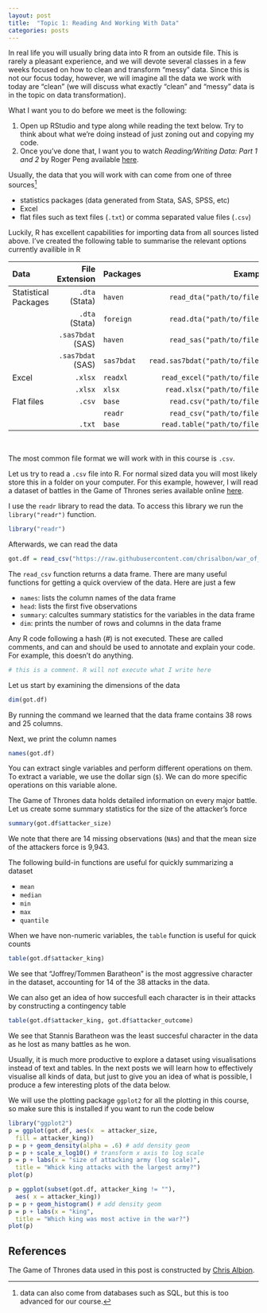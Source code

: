 ```yaml
---
layout: post
title:  "Topic 1: Reading And Working With Data"
categories: posts
---
```


In real life you will usually bring data into R from an outside file. This is rarely a pleasant experience, and we will devote several classes in a few weeks focused on how to clean and transform "messy" data. Since this is not our focus today, however, we will imagine all the data we work with today are "clean" (we will discuss what exactly "clean" and "messy" data is in the topic on data transformation). 

What I want you to do before we meet is the following:

1. Open up RStudio and type along while reading the text below. Try to think about what we're doing instead of just zoning out and copying my code. 
2. Once you've done that, I want you to watch *Reading/Writing Data: Part 1 and 2* by Roger Peng available [here](https://www.youtube.com/watch?v=aBzAels6jPk&index=9&list=PLjTlxb-wKvXNSDfcKPFH2gzHGyjpeCZmJ).

Usually, the data that you will work with can come from one of three sources[^datanote]

- statistics packages (data generated from Stata, SAS, SPSS, etc)
- Excel 
- flat files such as text files (`.txt`) or comma separated value files (`.csv`)

[^datanote]: data can also come from databases such as SQL, but this is too advanced for our course. 

Luckily, R has excellent capabilities for importing data from all sources listed above. I've created the following table to summarise the relevant options currently availible in R 

|Data|File Extension|Packages|Example|
|:----|-----:|-----|-----:|
|Statistical Packages| `.dta` (Stata) | `haven` | `read_dta("path/to/file")`
| | `.dta` (Stata) | `foreign` | `read.dta("path/to/file")`
| | `.sas7bdat` (SAS) | `haven` | `read_sas("path/to/file")`
| | `.sas7bdat` (SAS) | `sas7bdat` | `read.sas7bdat("path/to/file")`
|Excel| `.xlsx` | `readxl` | `read_excel("path/to/file")`
| | `.xlsx` | `xlsx` | `read.xlsx("path/to/file")`
|Flat files| `.csv` | `base` | `read.csv("path/to/file")`
| |  | `readr` | `read_csv("path/to/file")`
| | `.txt` | `base` | `read.table("path/to/file")`

<br> 

The most common file format we will work with in this course is `.csv`. 

Let us try to read a `.csv` file into R. For normal sized data you will most likely store this in a folder on your computer. For this example, however, I will read a dataset of battles in the Game of Thrones series available online [here](https://github.com/chrisalbon/war_of_the_five_kings_dataset/blob/master/5kings_battles_v1.csv). 

I use the `readr` library to read the data. To access this library we run the `library("readr")` function. 


```r
library("readr")
```

Afterwards, we can read the data 
```r
got.df = read_csv("https://raw.githubusercontent.com/chrisalbon/war_of_the_five_kings_dataset/master/5kings_battles_v1.csv")
```

The `read_csv` function returns a data frame. There are many useful functions for getting a quick overview of the data. Here are just a few

- `names`: lists the column names of the data frame
- `head`: lists the first five observations 
- `summary`: calcultes summary statistics for the variables in the data frame
- `dim`: prints the number of rows and columns in the data frame

Any R code following a hash (#) is not executed. These are called comments, and can and should be used to annotate and explain your code. For example, this doesn’t do anything.

```r
# this is a comment. R will not execute what I write here
```

Let us start by examining the dimensions of the data

```r
dim(got.df)
```

By running the command we learned that the data frame contains 38 rows and 25 columns. 

Next, we print the column names

```r
names(got.df)
```

You can extract single variables and perform different operations on them. To extract a variable, we use the dollar sign (`$`). We can do more specific operations on this variable alone.

The Game of Thrones data holds detailed information on every major battle. Let us create some summary statistics for the size of the attacker's force

```r
summary(got.df$attacker_size)
```

We note that there are 14 missing observations (`NA`s) and that the mean size of the attackers force is 9,943. 

The following build-in functions are useful for quickly summarizing a dataset

- `mean`
- `median`
- `min`
- `max`
- `quantile`

When we have non-numeric variables, the `table` function is useful for quick counts

```r
table(got.df$attacker_king)
```

We see that "Joffrey/Tommen Baratheon" is the most aggressive character in the dataset, accounting for 14 of the 38 attacks in the data. 

We can also get an idea of how succesfull each character is in their attacks by constructing a contingency table

```r
table(got.df$attacker_king, got.df$attacker_outcome)
```

We see that Stannis Baratheon was the least succesful character in the data as he lost as many battles as he won. 

Usually, it is much more productive to explore a dataset using visualisations instead of text and tables. In the next posts we will learn how to effectively visualise all kinds of data, but just to give you an idea of what is possible, I produce a few interesting plots of the data below. 

We will use the plotting package `ggplot2` for all the plotting in this course, so make sure this is installed if you want to run the code below

```r
library("ggplot2")
p = ggplot(got.df, aes(x  = attacker_size, 
  fill = attacker_king))
p = p + geom_density(alpha = .6) # add density geom
p = p + scale_x_log10() # transform x axis to log scale
p = p + labs(x = "size of attacking army (log scale)", 
  title = "Whick king attacks with the largest army?")
plot(p)
```

```r
p = ggplot(subset(got.df, attacker_king != ""), 
  aes( x = attacker_king))
p = p + geom_histogram() # add density geom
p = p + labs(x = "king", 
  title = "Which king was most active in the war?")
plot(p) 
```

## References

The Game of Thrones data used in this post is constructed by [Chris Albion](http://chrisalbon.com/). 
